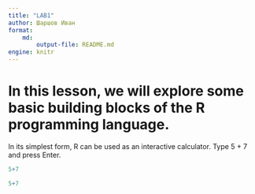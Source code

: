 ```yaml
---
title: "LAB1"
author: Шаршов Иван
format: 
    md:
        output-file: README.md
engine: knitr
---
```


# In this lesson, we will explore some basic building blocks of the R programming language.

In its simplest form, R can be used as an interactive calculator. Type 5 + 7 and press Enter.

```r
5+7
```


```r
5+7
```

